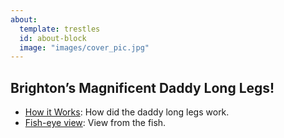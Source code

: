 ```yaml
---
about:
  template: trestles
  id: about-block
  image: "images/cover_pic.jpg"
---
```


## Brighton's Magnificent Daddy Long Legs!

::: {#about-block}
-   [How it Works](pages/works.html): How did the daddy long legs work.
-   [Fish-eye view](pages/fish.html): View from the fish.
:::
